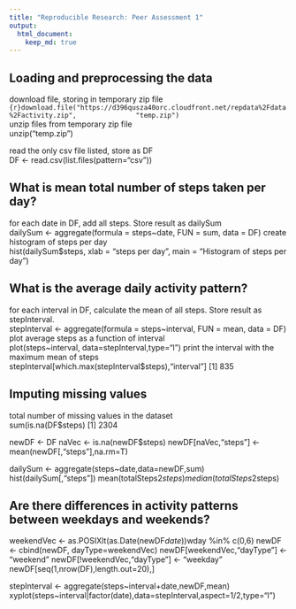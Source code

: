 ```yaml
---
title: "Reproducible Research: Peer Assessment 1"
output: 
  html_document:
    keep_md: true
---
```



## Loading and preprocessing the data
download file, storing in temporary zip file  
 ```{r}download.file("https://d396qusza40orc.cloudfront.net/repdata%2Fdata%2Factivity.zip",
              "temp.zip") ```  
unzip files from temporary zip file  
unzip("temp.zip")

read the only csv file listed, store as DF  
DF <- read.csv(list.files(pattern="csv"))

## What is mean total number of steps taken per day?
for each date in DF, add all steps. Store result as dailySum  
dailySum <- aggregate(formula = steps~date, 
                      FUN = sum, 
                      data = DF)
create histogram of steps per day  
hist(dailySum$steps, xlab = "steps per day", main = "Histogram of steps per day")

## What is the average daily activity pattern?
for each interval in DF, calculate the mean of all steps. Store result as stepInterval.  
stepInterval <- aggregate(formula = steps~interval, 
                          FUN = mean, 
                          data = DF)
plot average steps as a function of interval  
plot(steps~interval, data=stepInterval,type="l")
print the interval with the maximum mean of steps  
stepInterval[which.max(stepInterval$steps),"interval"]
 [1] 835  

## Imputing missing values
 total number of missing values in the dataset  
sum(is.na(DF$steps)
 [1] 2304

newDF <- DF
naVec <- is.na(newDF$steps)
newDF[naVec,"steps"] <- mean(newDF[,"steps"],na.rm=T)

dailySum <- aggregate(steps~date,data=newDF,sum)
hist(dailySum[,"steps"])
mean(totalSteps2$steps)  
median(totalSteps2$steps)  

## Are there differences in activity patterns between weekdays and weekends?

weekendVec <- as.POSIXlt(as.Date(newDF$date))$wday %in% c(0,6)
newDF <- cbind(newDF, dayType=weekendVec)
newDF[weekendVec,"dayType"] <- "weekend"
newDF[!weekendVec,"dayType"] <- "weekday"
newDF[seq(1,nrow(DF),length.out=20),]

stepInterval <- aggregate(steps~interval+date,newDF,mean)
xyplot(steps~interval|factor(date),data=stepInterval,aspect=1/2,type="l")
